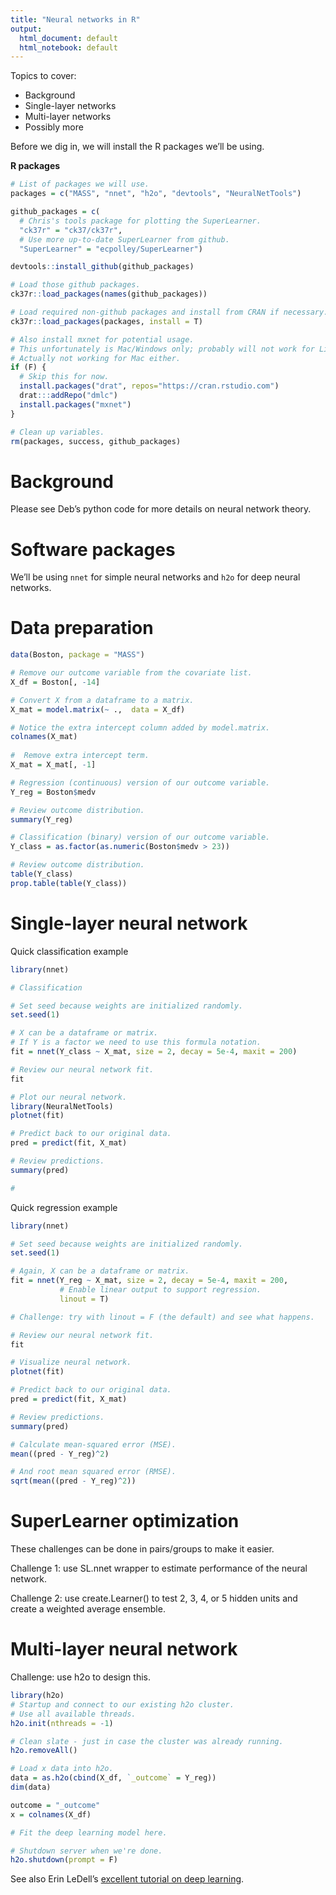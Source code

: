 ```yaml
---
title: "Neural networks in R"
output:
  html_document: default
  html_notebook: default
---
```


Topics to cover:

* Background
* Single-layer networks
* Multi-layer networks
* Possibly more


Before we dig in, we will install the R packages we'll be using.

**R packages**
```r
# List of packages we will use.
packages = c("MASS", "nnet", "h2o", "devtools", "NeuralNetTools")

github_packages = c(
  # Chris's tools package for plotting the SuperLearner.
  "ck37r" = "ck37/ck37r",
  # Use more up-to-date SuperLearner from github.
  "SuperLearner" = "ecpolley/SuperLearner")

devtools::install_github(github_packages)

# Load those github packages.
ck37r::load_packages(names(github_packages))

# Load required non-github packages and install from CRAN if necessary.
ck37r::load_packages(packages, install = T)

# Also install mxnet for potential usage.
# This unfortunately is Mac/Windows only; probably will not work for Linux.
# Actually not working for Mac either.
if (F) {
  # Skip this for now.
  install.packages("drat", repos="https://cran.rstudio.com")
  drat:::addRepo("dmlc")
  install.packages("mxnet")
}

# Clean up variables.
rm(packages, success, github_packages)
```

# Background

Please see Deb's python code for more details on neural network theory.

# Software packages

We'll be using `nnet` for simple neural networks and `h2o` for deep neural networks.

# Data preparation

```r
data(Boston, package = "MASS")

# Remove our outcome variable from the covariate list.
X_df = Boston[, -14]

# Convert X from a dataframe to a matrix.
X_mat = model.matrix(~ .,  data = X_df)

# Notice the extra intercept column added by model.matrix.
colnames(X_mat)
                 
#  Remove extra intercept term.
X_mat = X_mat[, -1]

# Regression (continuous) version of our outcome variable.
Y_reg = Boston$medv

# Review outcome distribution.
summary(Y_reg)

# Classification (binary) version of our outcome variable.
Y_class = as.factor(as.numeric(Boston$medv > 23))

# Review outcome distribution.
table(Y_class)
prop.table(table(Y_class))

```

# Single-layer neural network


Quick classification example

```r
library(nnet)

# Classification

# Set seed because weights are initialized randomly.
set.seed(1)

# X can be a dataframe or matrix.
# If Y is a factor we need to use this formula notation.
fit = nnet(Y_class ~ X_mat, size = 2, decay = 5e-4, maxit = 200)

# Review our neural network fit.
fit

# Plot our neural network.
library(NeuralNetTools)
plotnet(fit)

# Predict back to our original data.
pred = predict(fit, X_mat)

# Review predictions.
summary(pred)

# 
```

Quick regression example

```r
library(nnet)

# Set seed because weights are initialized randomly.
set.seed(1)

# Again, X can be a dataframe or matrix.
fit = nnet(Y_reg ~ X_mat, size = 2, decay = 5e-4, maxit = 200,
           # Enable linear output to support regression.
           linout = T)

# Challenge: try with linout = F (the default) and see what happens.

# Review our neural network fit.
fit

# Visualize neural network.
plotnet(fit)

# Predict back to our original data.
pred = predict(fit, X_mat)

# Review predictions.
summary(pred)

# Calculate mean-squared error (MSE).
mean((pred - Y_reg)^2)

# And root mean squared error (RMSE).
sqrt(mean((pred - Y_reg)^2))

```

# SuperLearner optimization

These challenges can be done in pairs/groups to make it easier.

Challenge 1: use SL.nnet wrapper to estimate performance of the neural network.

Challenge 2: use create.Learner() to test 2, 3, 4, or 5 hidden units and create a weighted average ensemble.

# Multi-layer neural network

Challenge: use h2o to design this.

```r
library(h2o)
# Startup and connect to our existing h2o cluster.
# Use all available threads.
h2o.init(nthreads = -1)

# Clean slate - just in case the cluster was already running.
h2o.removeAll()

# Load x data into h2o.
data = as.h2o(cbind(X_df, `_outcome` = Y_reg))
dim(data)

outcome = "_outcome"
x = colnames(X_df)

# Fit the deep learning model here.

# Shutdown server when we're done.
h2o.shutdown(prompt = F)
```

See also Erin LeDell's [excellent tutorial on deep learning](https://github.com/ledell/useR-machine-learning-tutorial/blob/master/deep-neural-networks.Rmd).
